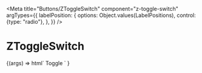 
<Meta
  title="Buttons/ZToggleSwitch"
  component="z-toggle-switch"
  argTypes={{
    labelPosition: {
      options: Object.values(LabelPositions),
      control: {type: "radio"},
    },
  }}
/>

# ZToggleSwitch

<Canvas>
  <Story
    name="z-toggle-switch"
    args={{
      labelPosition: LabelPositions.left,
      disabled: false,
    }}
  >
    {(args) =>
      html`
        <z-toggle-switch
          label-position=${args.labelPosition}
          disabled=${args.disabled}
          >Toggle
        </z-toggle-switch>
      `
    }
  </Story>
</Canvas>

<ArgsTable of="z-toggle-switch" />
